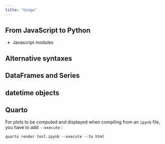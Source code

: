 ```yaml
---
title: "Usage"
---
```


## From JavaScript to Python

- Javascript modules

## Alternative syntaxes

## DataFrames and Series

## datetime objects

## Quarto

For plots to be computed and displayed when compiling from an `ipynb` file, you have to add `--execute` :

```shell
quarto render test.ipynb --execute --to html
```